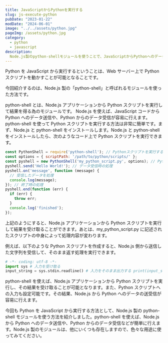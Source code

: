 ```yaml
---
title: JavaScriptからPythonを実行する
slug: js-execute-python
pubDate: "2023-01-22"
modDate: "2024-06-01"
image: "../../assets/python.jpg"
pageImg: /assets/python.jpg
category:
  - python
  - javascript
description:
  Node.js製のpython-shellモジュールを使うことで、JavaScriptからPythonへのデータの送受信が可能に。Pythonスクリプトを実行し、結果を受け取る方法も解説します。
---
```


Python を JavaScript から実行するということは、Web サーバー上で Python スクリプトを動かすことが可能となることです。

今回紹介するのは、Node.js 製の「python-shell」と呼ばれるモジュールを使った方法です。

python-shell とは、Node.js アプリケーションから Python スクリプトを実行して結果を得る為のモジュールです。
Node.js を使えば、JavaScript コードから Python へのデータ送信や、Python からのデータ受信が容易に行えます。
python-shell を使って Python スクリプトを実行する方法は非常に簡単です。まず、Node.js と python-shell をインストールします。Node.js と python-shell をインストールしたら、次のようなコード上で Python スクリプトを実行できます。

```javascript
const PythonShell = require('python-shell'); // Pythonスクリプトを実行する
const options = { scriptPath: '/path/to/python/scripts/' };
const pyshell = new PythonShell('my_python_script.py', options); // Pythonスクリプトへの入力を設定
pyshell.send('Hello World!'); // データ受信時の処理
pyshell.on('message', function (message) {
  // 受信したデータを処理
  console.log(message);
}); // 終了時の処理
pyshell.end(function (err) {
  if (err) {
    throw err;
  }
  console.log('finished');
});
```

上記のようにすると、Node.js アプリケーションから Python スクリプトを実行して結果を受け取ることができます。あとは、my\_python\_script.py に記述されたスクリプトの中身によって処理内容が変わります。

例えば、以下のような Python スクリプトを作成すると、Node.js 側から送信した文字列を受信して、そのまま返す処理を実行できます。

```python
# -*- coding: utf-8 -*-
import sys # 入力を受け取る
input_string = sys.stdin.readline() # 入力をそのまま出力する print(input_string)
```

python-shell を使えば、Node.js アプリケーションから Python スクリプトを実行し、その結果を受け取ることが可能となります。また、Python スクリプトへの入力も設定可能です。その結果、Node.js から Python へのデータの送受信が容易に行えます。

今回も Python を JavaScript から実行する方法として、Node.js 製の python-shell モジュールを使う方法を紹介しました。python-shell を使えば、Node.js から Python へのデータ送信や、Python からのデータ受信などが簡単に行えます。Node.js 製のモジュールは、他にいくつも存在しますので、色々な用途に使ってみてください。
